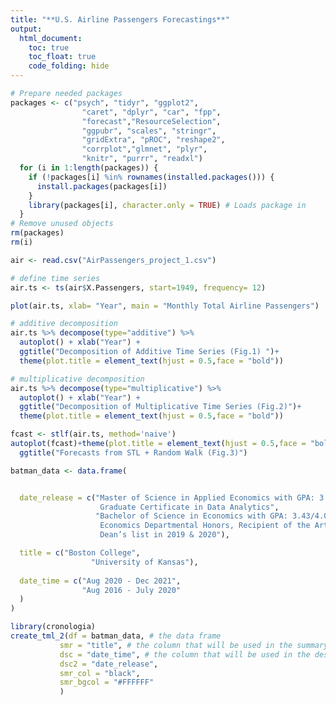 ```yaml
---
title: "**U.S. Airline Passengers Forecastings**"
output: 
  html_document:
    toc: true
    toc_float: true
    code_folding: hide
---
```


```r
# Prepare needed packages
packages <- c("psych", "tidyr", "ggplot2",
                "caret", "dplyr", "car", "fpp",
                "forecast","ResourceSelection",
                "ggpubr", "scales", "stringr",
                "gridExtra", "pROC", "reshape2", 
                "corrplot","glmnet", "plyr",
                "knitr", "purrr", "readxl")
  for (i in 1:length(packages)) {
    if (!packages[i] %in% rownames(installed.packages())) {
      install.packages(packages[i])
    }
    library(packages[i], character.only = TRUE) # Loads package in
  }
# Remove unused objects
rm(packages)
rm(i)
```

```r
air <- read.csv("AirPassengers_project_1.csv")
```

```r
# define time series
air.ts <- ts(air$X.Passengers, start=1949, frequency= 12)

plot(air.ts, xlab= "Year", main = "Monthly Total Airline Passengers")

# additive decomposition
air.ts %>% decompose(type="additive") %>%
  autoplot() + xlab("Year") +
  ggtitle("Decomposition of Additive Time Series (Fig.1) ")+
  theme(plot.title = element_text(hjust = 0.5,face = "bold"))
```

```r
# multiplicative decomposition
air.ts %>% decompose(type="multiplicative") %>%
  autoplot() + xlab("Year") +
  ggtitle("Decomposition of Multiplicative Time Series (Fig.2)")+
  theme(plot.title = element_text(hjust = 0.5,face = "bold"))
```

```r
fcast <- stlf(air.ts, method='naive')
autoplot(fcast)+theme(plot.title = element_text(hjust = 0.5,face = "bold")) +xlab("Year")+
  ggtitle("Forecasts from STL + Random Walk (Fig.3)")

```


```r
batman_data <- data.frame(


  date_release = c("Master of Science in Applied Economics with GPA: 3.96/4.0
                    Graduate Certificate in Data Analytics",
                   "Bachelor of Science in Economics with GPA: 3.43/4.0
                    Economics Departmental Honors, Recipient of the Arthur J. Boynton Award and 
                    Dean’s list in 2019 & 2020"),

  title = c("Boston College",
                  "University of Kansas"),
  
  date_time = c("Aug 2020 - Dec 2021", 
                "Aug 2016 - July 2020"
  )
)
```

```r
library(cronologia)
create_tml_2(df = batman_data, # the data frame
           smr = "title", # the column that will be used in the summary 
           dsc = "date_time", # the column that will be used in the description
           dsc2 = "date_release", 
           smr_col = "black", 
           smr_bgcol = "#FFFFFF"
           )
```
